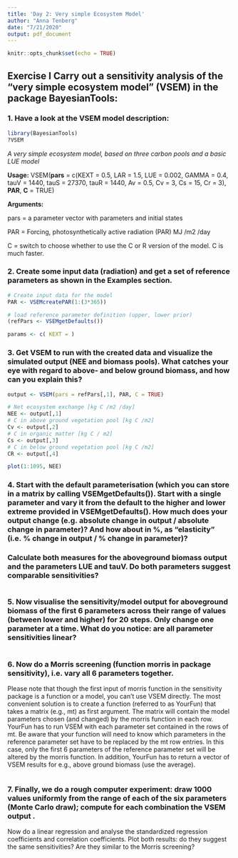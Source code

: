```yaml
---
title: 'Day 2: Very simple Ecosystem Model'
author: "Anna Tenberg"
date: "7/21/2020"
output: pdf_document
---
```


```r
knitr::opts_chunk$set(echo = TRUE)
```

## Exercise I Carry out a sensitivity analysis of the "very simple ecosystem model" (VSEM) in the package BayesianTools:

### 1. Have a look at the VSEM model description:
```r
library(BayesianTools)
?VSEM
```
*A very simple ecosystem model, based on three carbon pools and a basic LUE model*

**Usage:** VSEM(**pars** = c(KEXT = 0.5, LAR = 1.5, LUE = 0.002, GAMMA = 0.4, tauV = 1440, tauS = 27370, tauR = 1440, Av = 0.5, Cv = 3, Cs = 15, Cr = 3), **PAR**, **C** = TRUE)

**Arguments: **

pars	= a parameter vector with parameters and initial states

PAR	= Forcing, photosynthetically active radiation (PAR) MJ /m2 /day

C	= switch to choose whether to use the C or R version of the model. C is much faster.


### 2. Create some input data (radiation) and get a set of reference parameters as shown in the Examples section.
```r
# Create input data for the model
PAR <- VSEMcreatePAR(1:(3*365))

# load reference parameter definition (upper, lower prior)
(refPars <- VSEMgetDefaults())

params <- c( KEXT = )

```

### 3. Get VSEM to run with the created data and visualize the simulated output (NEE and biomass pools). What catches your eye with regard to above- and below ground biomass, and how can you explain this?
```r
output <- VSEM(pars = refPars[,1], PAR, C = TRUE)

# Net ecosystem exchange [kg C /m2 /day]
NEE <- output[,1]
# C in above ground vegetation pool [kg C /m2]
Cv <- output[,2]
# C in organic matter [kg C / m2]
Cs <- output[,3]
# C in below ground vegetation pool [kg C /m2]
CR <- output[,4]

plot(1:1095, NEE)

```

### 4. Start with the default parameterisation (which you can store in a matrix by calling VSEMgetDefaults()). Start with a single parameter and vary it from the default to the higher and lower extreme provided in VSEMgetDefaults(). How much does your output change (e.g. absolute change in output / absolute change in parameter)? And how about in %, as “elasticity” (i.e. % change in output / % change in parameter)? 
### Calculate both measures for the aboveground biomass output and the parameters LUE and tauV. Do both parameters suggest comparable sensitivities?
```r

```

### 5. Now visualise the sensitivity/model output for aboveground biomass of the first 6 parameters across their range of values (between lower and higher) for 20 steps. Only change one parameter at a time. What do you notice: are all parameter sensitivities linear?

```r

```

### 6. Now do a Morris screening (function morris in package sensitivity), i.e. vary all 6 parameters together.
Please note that though the first input of morris function in the sensitivity package is a function or a model, you can’t use VSEM directly. The most convenient solution is to create a function (referred to as YourFun) that takes a matrix (e.g., mt) as first argument. The matrix will contain the model parameters chosen (and changed) by the morris function in each row. YourFun has to run VSEM with each parameter set contained in the rows of mt. Be aware that your function will need to know which parameters in the reference parameter set have to be replaced by the mt row entries. In this case, only the first 6 parameters of the reference parameter set will be altered by the morris function. In addition, YourFun has to return a vector of VSEM results for e.g., above ground biomass (use the average).

```r

```

### 7. Finally, we do a rough computer experiment: draw 1000 values uniformly from the range of each of the six parameters (Monte Carlo draw); compute for each combination the VSEM output . 
Now do a linear regression and analyse the standardized regression coefficients and correlation coefficients. Plot both results: do they suggest the same sensitivities? Are they similar to the Morris screening?
